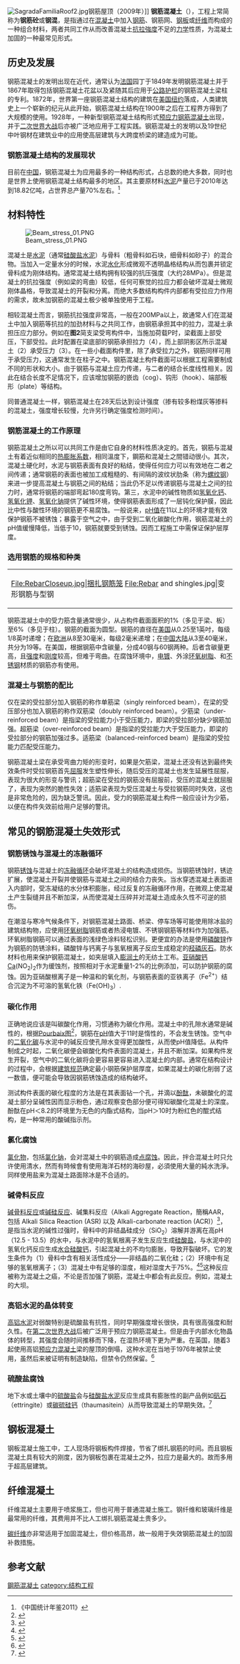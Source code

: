{{redirect2|RC|{{lang|en|Release Candidate}}|软件版本周期}}

[[File:SagradaFamiliaRoof2.jpg|thumb]]钢筋屋顶（2009年）]]
'''钢筋混凝土'''（{{lang-en|Reinforced Concrete，Ferroconcrete，'''RC'''}}），工程上常简称为'''钢筋砼'''或'''钢混'''，是指通过在[[混凝土|混凝土]]中加入[[钢筋|钢筋]]、钢筋网、[[钢板混凝土|钢板]]或[[纤维|纤维]]而构成的一种组合材料，两者共同工作从而改善混凝土[[抗拉強度|抗拉強度]]不足的[[力学|力学]]性质，为混凝土加固的一种最常见形式。

== 历史及发展 ==

钢筋混凝土的发明出现在近代，通常认为[[法国|法国]]园丁{{tsl|en|Joseph Monier|约瑟夫·莫尼尔}}于1849年发明钢筋混凝土并于1867年取得包括钢筋混凝土花盆以及紧随其后应用于[[公路护栏|公路护栏]]的钢筋混凝土梁柱的专利。1872年，世界第一座钢筋混凝土结构的建筑在[[美国|美国]][[纽约|纽约]]落成，人类建筑史上一个崭新的纪元从此开始，钢筋混凝土结构在1900年之后在工程界方得到了大规模的使用。1928年，一种新型钢筋混凝土结构形式[[预应力钢筋混凝土|预应力钢筋混凝土]]出现，并于[[二次世界大战|二次世界大战]]后亦被广泛地应用于工程实践。钢筋混凝土的发明以及19世纪中叶钢材在建筑业中的应用使高层建筑与大跨度桥梁的建造成为可能。

=== 钢筋混凝土结构的发展现状 ===
目前在[[中国|中国]]，钢筋混凝土为应用最多的一种结构形式，占总数的绝大多数，同时也是世界上使用钢筋混凝土结构最多的地区。其主要原材料[[水泥|水泥]]产量已于2010年达到18.82亿吨，占世界总产量70%左右。<ref>《中国统计年鉴2011》</ref>

== 材料特性 ==
[[File:Beam_stress_01.PNG|thumb]]

混凝土是[[水泥|水泥]]（通常[[硅酸盐水泥|硅酸盐水泥]]）与骨料（粗骨料如石块，细骨料如砂子）的混合物。当加入一定量水分的时候，水泥[[水化|水化]]形成微观不透明晶格结构从而包裹并锁定骨料成为刚体结构。通常混凝土结构拥有较强的抗压强度（大约28MPa）。但是混凝土的抗拉强度（例如梁的弯曲）较低，任何可察觉的拉应力都会破坏混凝土微观刚体晶格，导致混凝土的开裂和分离。而绝大多数结构构件内部都有受拉应力作用的需求，故未加钢筋的混凝土极少被单独使用于工程。

相较混凝土而言，钢筋抗拉强度非常高，一般在200MPa以上，故通常人们在混凝土中加入钢筋等抗拉的加劲材料与之共同工作，由钢筋承担其中的拉力，混凝土承担压应力部分。例如在'''图2'''简支梁受弯构件中，当施加荷载P时，梁截面上部受压，下部受拉。此时配置在梁底部的钢筋承担拉力（4），而上部阴影区所示混凝土（2）承受压力（3）。在一些小截面构件里，除了承受拉力之外，钢筋同样可用于承受压力，这通常发生在柱子之中。钢筋混凝土构件截面可以根据工程需要制成不同的形状和大小。由于钢筋与混凝土应力传递，与二者的结合长度线性相关。因此在结合长度不足情况下，应该增加钢筋的嵌齿（cog）、钩形（hook）、端部板形（plate）等结构。

同普通混凝土一样，钢筋混凝土在28天后达到设计强度（掺有较多粉煤灰等掺料的混凝土，强度增长较慢，允许另行确定强度检测时间）。

=== 钢筋混凝土的工作原理 ===
钢筋混凝土之所以可以共同工作是由它自身的材料性质决定的。首先，钢筋与混凝土有着近似相同的[[热膨胀系数|热膨胀系数]]，相同溫度下，鋼筋和混凝土之間错动很小。其次，混凝土硬化时，水泥与钢筋表面有良好的粘结，使得任何应力可以有效地在二者之间传递；通常钢筋的表面也被加工成粗糙的、有间隔的波纹状肋条（称为[[钢筋|螺纹钢]]）来进一步提高混凝土与钢筋之间的粘结；当此仍不足以传递钢筋与混凝土之间的拉力时，通常将钢筋的端部弯起180度弯钩。第三，水泥中的碱性物质如[[氢氧化钙|氢氧化钙]]、[[氢氧化钾|氢氧化钾]]、[[氢氧化钠|氢氧化钠]]提供了碱性环境，使得钢筋表面形成了一层钝化保护膜，因此比中性与酸性环境的钢筋更不易腐蚀。一般说来，[[pH值|pH值]]在11以上的环境才能有效保护钢筋不被锈蚀；暴露于空气之中，由于受到二氧化碳酸化作用，钢筋混凝土的pH值缓慢降低，当低于10，钢筋就要受到锈蚀。因而工程施工中需保证保护层厚度。

=== 选用钢筋的规格和种类 ===
{|align=right
|- 
| <gallery>
File:RebarCloseup.jpg|捆扎钢筋笼
File:Rebar and shingles.jpg|变形钢筋与型钢
</gallery>  
|}
钢筋混凝土中的受力筋含量通常很少，从占构件截面面积的1%（多见于梁、板）至6%（多见于柱）。钢筋的截面为圆型。钢筋的直径在[[美国|美国]]从0.25至1英吋，每级1/8英吋递增；在[[欧洲|欧洲]]从8至30毫米，每级2毫米递增；在[[中国大陆|中国大陆]]从3至40毫米，共分为19等。在美国，根据钢筋中含碳量，分成40钢与60钢两种。后者含碳量更高，且[[强度|强度]]和[[刚度|刚度]]较高，但难于弯曲。在腐蚀环境中，[[电镀|电镀]]、外涂[[环氧树脂|环氧树脂]]、和[[不锈钢|不锈钢]]材质的钢筋亦有使用。

=== 混凝土与钢筋的配比 ===
仅在梁的受拉部分加入钢筋的称作单筋梁（singly reinforced beam），在梁的受压部分也加入钢筋的称作双筋梁（doubly reinforced beam）。少筋梁（under-reinforced beam）是指梁的受拉能力小于受压能力，即梁的受拉部分缺少钢筋加强。超筋梁（over-reinforced beam）是指梁的受拉能力大于受压能力，即梁的受拉部分的钢筋加强过多。适筋梁（balanced-reinforced beam）是指梁的受拉能力匹配受压能力。

钢筋混凝土梁在承受弯曲力矩的形变时，如果是欠筋梁，混凝土还没有达到最终失效条件时受拉钢筋首先[[屈服强度|屈服]]发生塑性伸长，随后受压的混凝土也发生延展性屈服，表现为很大的形变与警讯；超筋梁在受拉的钢筋没有屈服前，受压的混凝土就屈服了，表现为突然的脆性失效；适筋梁表现为受压混凝土与受拉钢筋同时失效，这也是非常危险的，因为缺乏警讯。因此，受力的钢筋混凝土构件一般应设计为少筋，以便在构件失效前给用户足够的警讯。

== 常见的钢筋混凝土失效形式 ==
=== 钢筋锈蚀与混凝土的冻融循环 ===

钢筋[[锈蚀|锈蚀]]与混凝土的[[冻融循环|冻融循环]]会破坏混凝土的结构造成损伤。当钢筋锈蚀时，锈迹扩展，使混凝土开裂并使钢筋与混凝土之间的结合力丧失。当水穿透混凝土表面进入内部时，受冻凝结的水分体积膨胀，经过反复的冻融循环作用，在微观上使混凝土产生裂缝并且不断加深，从而使混凝土压碎并对混凝土造成永久性不可逆的损伤。

在潮湿与寒冷气候条件下，对钢筋混凝土路面、桥梁、停车场等可能使用除冰盐的建筑结构物，应使用[[环氧树脂|环氧树脂]]钢筋或者热浸电镀、不锈钢钢筋等材料作为加强筋。环氧树脂钢筋可以通过表面的浅绿色涂料轻松识别。更便宜的办法是使用[[磷酸锌|磷酸锌]]作为钢筋的防锈涂料，磷酸锌与钙离子与氢氧根离子反应生成稳定的[[羟磷灰石|羟磷灰石]]。防水材料也用来保护钢筋混凝土，如夹层填入[[膨润土|膨润土]]的无纺土工布。[[亚硝酸钙|亚硝酸钙]]Ca(NO<sub>2</sub>)<sub>2</sub>作为缓蚀剂，按照相对于水泥重量1-2%的比例添加，可以防护钢筋的腐蚀。因为亚硝酸根离子是一种温和的氧化剂，与钢筋表面的亚铁离子（Fe<sup>2+</sup>）结合沉淀为不可溶的氢氧化铁（Fe(OH)<sub>3</sub>）.

=== 碳化作用 ===
正确地说应该是叫碳酸化作用，习惯通称为碳化作用。混凝土中的孔隙水通常是碱性的，根据[[Pourbaix图|Pourbaix图]]<ref>{{Cite web | url = http://www.corrosion-doctors.org/Thermo/ironE-pH.htm | title = Pourbaix Diagram of Iron at 25℃ | accessmonthday =  | accessyear =  | language = en}}</ref>，钢筋在[[pH|pH]]值大于11时是惰性的，不会发生锈蚀。空气中的[[二氧化碳|二氧化碳]]与水泥中的碱反应使孔隙水变得更加酸性，从而使pH值降低。从构件制成之时起，二氧化碳便会碳酸化构件表面的混凝土，并且不断加深。如果构件发生开裂，空气中的二氧化碳将会更容易更容易进入混凝土的内部。通常在结构设计的过程中，会根据[[建筑规范|建筑规范]]确定最小钢筋保护层厚度，如果混凝土的碳化削弱了这一数值，便可能会导致因钢筋锈蚀造成的结构破坏。

测试构件表面的碳化程度的方法是在其表面钻一个孔，并滴以[[酚酞|酚酞]]，未碳酸化的混凝土部分呈碱性因而显示粉色，通过观察变色部分便可得知碳酸化混凝土的深度。酚酞在pH＜8.2的环境里为无色的内酯式结构，当pH＞10时为粉红色的醌式结构，是一种常用的酸碱指示剂。

=== 氯化腐蚀 ===
[[氯化物|氯化物]]，包括[[氯化钠|氯化钠]]，会对混凝土中的钢筋造成[[点腐蚀|点腐蚀]]。因此，拌合混凝土时只允许使用清水，然而有時候會有使用海洋石材的海砂屋，必須使用大量的純水洗淨。同样使用盐来为混凝土路面除冰是不合适的。

=== 碱骨料反应 ===
[[碱骨料反应|碱骨料反应]]或[[碱硅反应|碱硅反应]]、碱集料反应（Alkali Aggregate Reaction，簡稱AAR，包括 Alkali Silica Reaction (ASR) 以及 Alkali-carbonate reaction (ACR)）<ref>{{Cite web|url = http://www.cement.org/for-concrete-books-learning/concrete-technology/durability/alkali-aggregate-reaction|title = Alkali-Aggregate Reaction|accessdate = 2016-01-18}}</ref>，是指当水泥的碱性过强时，骨料中的非结晶硅成分（SiO<sub>2</sub>）溶解并游离在高pH（12.5 - 13.5）的水中，与水泥中的氢氧根离子发生反应生成[[硅酸盐|硅酸盐]]，与水泥中的氢氧化钙反应生成[[水合硅酸钙|水合硅酸钙]]，引起混凝土的不均匀膨胀，导致开裂破坏。它的发生条件为（1）骨料中含有相关活性成分——非结晶的二氧化硅；（2）环境中有足够的氢氧根离子；（3）混凝土中有足够的湿度，相对湿度大于75%。<ref>{{Cite web | url = http://www.bbc.co.uk/dna/h2g2/A4014172 | title = Concrete Cancer | accessmonthday =  | accessyear =  | date = 2005年5月18日 | language = en}}</ref><ref>{{Cite web | url = http://www.cementindustry.co.uk/main.asp?page=272 | title = South West Alkali Incident | accessmonthday =  | accessyear =  | date = 2005年1月4日 | language = en | deadurl = yes | archiveurl = https://web.archive.org/web/20061029112122/http://www.cementindustry.co.uk/main.asp?page=272 | archivedate = 2006年10月29日 }}</ref>这种反应被称为混凝土之癌，不论是否加强了钢筋，混凝土中都会有此反应。例如，混凝土的大坝。

=== 高铝水泥的晶体转变 ===
[[高铝水泥|高铝水泥]]对弱酸特别是硫酸盐有抗性，同时早期强度增长很快，具有很高强度和耐久性。在[[第二次世界大战|第二次世界大战]]后被广泛用于预应力钢筋混凝土。但是由于内部水化物晶体的转型，其强度会随时间推移而下降，在湿热环境下更为严重。在英国，随着3起使用高铝[[预应力混凝土|预应力混凝土]]梁的屋顶的倒塌，这种水泥在当地于1976年被禁止使用，虽然后来被证明有制造缺陷，但禁令仍然保留。<ref>{{cite web |url=http://www.quest-tech.co.uk/hac.htm |title=存档副本 |accessdate=2009-10-14 |deadurl=yes |archiveurl=https://web.archive.org/web/20050911210803/http://www.quest-tech.co.uk/hac.htm |archivedate=2005-09-11 }}</ref>

=== 硫酸盐腐蚀 ===
地下水或土壤中的[[硫酸盐|硫酸盐]]会与[[硅酸盐水泥|硅酸盐水泥]]反应生成具有膨胀性的副产品例如[[矾石|矾石]]（ettringite）或[[碳硫硅钙|碳硫硅钙]]（thaumasitein）从而导致混凝土的早期失效。<ref>{{cite web |url=http://www.ach.com.au/qcl/pdf_files/Conc_sc.pdf |title=存档副本 |accessdate=2006-11-26 |deadurl=yes |archiveurl=https://web.archive.org/web/20040122090330/http://www.ach.com.au/qcl/pdf_files/Conc_sc.pdf |archivedate=2004-01-22 }}</ref>

== 钢板混凝土 ==
{{main|钢板混凝土}}
钢板混凝土施工中，工人现场将钢板构件焊接，节省了绑扎钢筋的时间。而且钢板混凝土具有较大的刚度，因为钢板包裹在混凝土之外，拉应力是最大的。故而多用于超高层建筑。

== 纤维混凝土 ==
纤维混凝土主要用于喷浆施工，但也可用于普通混凝土施工。钢纤维和玻璃纤维是最常用的纤维，其费用并不比人工绑扎钢筋混凝土贵多少。

[[碳纤维|碳纤维]]亦非常适用于加固混凝土，但价格高昂，故一般用于失效钢筋混凝土的加固补救措施。

== 参考文献 ==
{{Reflist|2}}

{{Concrete navbox}}
{{Authority control}}

[[category:鋼筋混凝土|]]
[[category:结构工程|category:结构工程]]